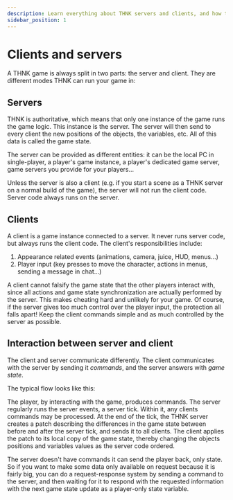 ```yaml
---
description: Learn everything about THNK servers and clients, and how they work together!
sidebar_position: 1
---
```



# Clients and servers

A THNK game is always split in two parts: the server and client. They are different modes THNK can run your game in:

## Servers

THNK is authoritative, which means that only one instance of the game runs the game logic. This instance is the server. The server will then send to every client the new positions of the objects, the variables, etc. All of this data is called the game state.

The server can be provided as different entities: it can be the local PC in single-player, a player's game instance, a player's dedicated game server, game servers you provide for your players...

Unless the server is also a client (e.g. if you start a scene as a THNK server on a normal build of the game), the server will not run the client code. Server code always runs on the server.

## Clients

A client is a game instance connected to a server. It never runs server code, but always runs the client code. The client's responsibilities include:

1. Appearance related events (animations, camera, juice, HUD, menus...)
2. Player input (key presses to move the character, actions in menus, sending a message in chat...)

A client cannot falsify the game state that the other players interact with, since all actions and game state synchronization are actually performed by the server. This makes cheating hard and unlikely for your game. Of course, if the server gives too much control over the player input, the protection all falls apart! Keep the client commands simple and as much controlled by the server as possible.

## Interaction between server and client

The client and server communicate differently. The client communicates with the server by sending it _commands_, and the server answers with _game state_.

The typical flow looks like this:

<Diagram />

The player, by interacting with the game, produces commands. The server regularly
runs the server events, a server tick. Within it, any clients commands may be processed.
At the end of the tick, the THNK server creates a patch describing the differences
in the game state between before and after the server tick, and sends it to all clients.
The client applies the patch to its local copy of the game state, thereby changing
the objects positions and variables values as the server code ordered.

The server doesn't have commands it can send the player back, only state. So if you want to make some data only available on request because it is fairly big, you can do a request-response system by sending a command to the server, and then waiting for it to respond with the requested information with the next game state update as a player-only state variable.
